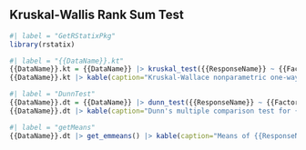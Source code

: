 
## Kruskal-Wallis Rank Sum Test

```r
#| label = "GetRStatixPkg"
library(rstatix)
```

```r
#| label = "{{DataName}}.kt"
{{DataName}}.kt = {{DataName}} |> kruskal_test({{ResponseName}} ~ {{FactorName}})
{{DataName}}.kt |> kable(caption="Kruskal-Wallace nonparametric one-way test for differences in {{ResponseName}} grouped by {{FactorName}}.")
```


```r
#| label = "DunnTest"
{{DataName}}.dt = {{DataName}} |> dunn_test({{ResponseName}} ~ {{FactorName}})
{{DataName}}.dt |> kable(caption="Dunn's multiple comparison test for {{ResponseName}} disaggregated by {{FactorName}}.")
```

```r
#| label = "getMeans"
{{DataName}}.dt |> get_emmeans() |> kable(caption="Means of {{ResponseName}} disaggregated by {{FactorName}}.")
```
